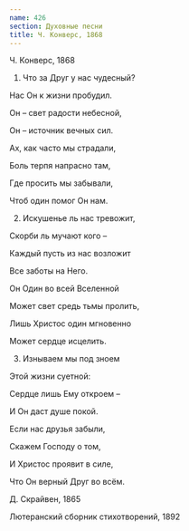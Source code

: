 ```yaml
---
name: 426
section: Духовные песни
title: Ч. Конверс, 1868
---
```

Ч. Конверс, 1868


1. Что за Друг у нас чудесный?

Нас Он к жизни пробудил.

Он – свет радости небесной,

Он – источник вечных сил.

Ах, как часто мы страдали,

Боль терпя напрасно там,

Где просить мы забывали,

Чтоб один помог Он нам.


2. Искушенье ль нас тревожит,

Скорби ль мучают кого –

Каждый пусть из нас возложит

Все заботы на Него.

Он Один во всей Вселенной

Может свет средь тьмы пролить,

Лишь Христос один мгновенно

Может сердце исцелить.


3. Изнываем мы под зноем

Этой жизни суетной:

Сердце лишь Ему откроем –

И Он даст душе покой.

Если нас друзья забыли,

Скажем Господу о том,

И Христос проявит в силе,

Что Он верный Друг во всём.


Д. Скрайвен, 1865

Лютеранский сборник стихотворений, 1892